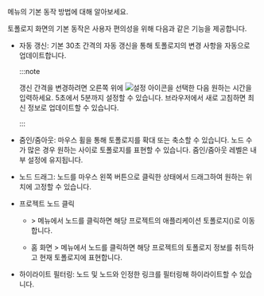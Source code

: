 <Cmdname sid="side_topology" className="uitext" /> 메뉴의 기본 동작 방법에 대해 알아보세요.

<ImgLang img="topology-control.png" desc="애플리케이션 토폴로지 기본 동작" />

토폴로지 화면의 기본 동작은 사용자 편의성을 위해 다음과 같은 기능을 제공합니다.

* 자동 갱신: 기본 30초 간격의 자동 갱신을 통해 토폴로지의 변경 사항을 자동으로 업데이트합니다. 

  :::note

  갱신 간격을 변경하려면 오른쪽 위에 ![설정 아이콘](/img/ico-setting.svg)을 선택한 다음 원하는 시간을 입력하세요. 5초에서 5분까지 설정할 수 있습니다. 브라우저에서 새로 고침하면 최신 정보로 업데이트할 수 있습니다.

  :::

* 줌인/줌아웃: 마우스 휠을 통해 토폴로지를 확대 또는 축소할 수 있습니다. 노드 수가 많은 경우 원하는 사이로 토폴로지를 표현할 수 있습니다. 줌인/줌아웃 레벨은 내부 설정에 유지됩니다.

* 노드 드래그: 노드를 마우스 왼쪽 버튼으로 클릭한 상태에서 드래그하여 원하는 위치에 고정할 수 있습니다.

* 프로젝트 노드 클릭

  * <Cmdname sid="side_dashboard" className="uitext" /> &gt; <Cmdname sid="side_appTopology" className="uitext" /> 메뉴에서 노드를 클릭하면 해당 프로젝트의 애플리케이션 토폴로지(<Cmdname sid="side_instanceTopology" className="uitext" />)로 이동합니다.

  * 홈 화면 &gt; <Cmdname sid="side_integratedTopology" className="uitext" /> 메뉴에서 노드를 클릭하면 해당 프로젝트의 토폴로지 정보를 취득하고 현재 토폴로지에 표현합니다.

* 하이라이트 필터링: 노드 및 노드와 인정한 링크를 필터링해 하이라이트할 수 있습니다.